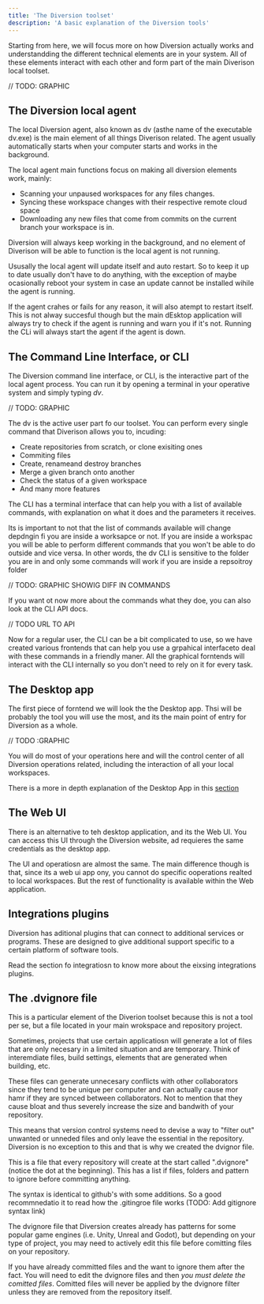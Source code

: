 ```yaml
---
title: 'The Diversion toolset'
description: 'A basic explanation of the Diversion tools'
---
```


Starting from here, we will focus more on how Diversion actually works and
understandding the different technical elements are in your system. All of these
elements interact with each other and form part of the main Diverison local
toolset.

// TODO: GRAPHIC

## The Diversion local agent

The local Diversion agent, also known as dv (asthe name of the executable
dv.exe) is the main element of all things Diverison related. The agent usually
automatically starts when your computer starts and works in the background. 

The local agent main functions focus on making all diversion elements work,
mainly:

* Scanning your unpaused workspaces for any files changes.
* Syncing these workspace changes with their respective remote cloud space
* Downloading any new files that come from commits on the current branch your
  workspace is in.

Diversion will always keep working in the background, and no element of
Diverison will be able to function is the local agent is not running.

Ususally the local agent will update itself and auto restart. So to keep it up
to date usually don't have to do anything, with the exception of maybe
ocasionally reboot your system in case an update cannot be installed wihile the
agent is running.

If the agent crahes or fails for any reason, it will also atempt to restart
itself. This is not alway succesful though but the main dEsktop application will
always try to check if the agent is running and warn you if it's not. Running
the CLi will always start the agent if the agent is down.

## The Command Line Interface, or CLI

The Diversion command line interface, or CLI, is the interactive part of the
local agent process. You can run it by opening a terminal in your operative
system and simply typing _dv_.

// TODO: GRAPHIC

The dv is the active user part fo our toolset. You can perform every single
command that Diverison allows you to, incuding:

* Create repositories from scratch, or clone exisiting ones
* Commiting files
* Create, renameand destroy branches
* Merge a given branch onto another
* Check the status of a given workspace
* And many more features

The CLI has a terminal interface that can help you with a list of available
commands, with explanation on what it does and the parameters it receives. 

Its is important to not that the list of commands available will change depdngin
fi you are inside a worksapce or not. If you are inside a workspac you will be
able to perform different commands that you won't be able to do outside and vice
versa. In other words, the dv CLI is sensitive to the folder you are in and only
some commands will work if you are inside a repsoitroy folder

// TODO: GRAPHIC SHOWIG DIFF IN COMMANDS 

If you want ot now more about the commands what they doe, you can also look at
the CLI API docs.

// TODO URL TO API

Now for a regular user, the CLI can be a bit complicated to use, so we have
created various frontends that can help you use a grpahical interfaceto deal
with these commands in a friendly maner. All the graphical forntends will
interact with the CLI internally so you don't need to rely on it for every task.

## The Desktop app

The first piece of forntend we will look the the Desktop app. Thsi will be
probably the tool you will use the most, and its the main point of entry for
Diversion as a whole.

// TODO :GRAPHIC

You will do most of your operations here and will the control center of all
Diversion operations related, including the interaction of all your local
workspaces.

There is a more in depth explanation of the Desktop App in this [section]()

## The Web UI

There is an alternative to teh desktop application, and its the Web UI. You can
access this UI through the Diversion website, ad requieres the same credentials
as the desktop app.

The UI and operatiosn are almost the same. The main difference though is that,
since its a web ui app ony, you cannot do specific ooperations realted to local
workspaces. But the rest of functionality is available within the Web
application.

## Integrations plugins

Diversion has aditional plugins that can connect to additional services or
programs. These are designed to give additional support specific to a certain
platform of software tools.

Read the section fo integratiosn to know more about the eixsing integrations
plugins.

## The .dvignore file

This is a particular element of the Diverion toolset because this is not a tool
per se, but a file located in your main wrokspace and repository project.

Sometimes, projects that use certain applicatiosn will generate a lot of files
that are only necesary in a limited situation and are temporary. Think of
interemdiate files, build settings, elements that are generated when building,
etc.

These files can generate unnecesary conflicts with other collaborators since
they tend to be unique per computer and can actually cause mor hamr if they are
synced between collaborators. Not to mention that they cause bloat and thus
severely increase the size and bandwith of your repository.

This means that version control systems need to devise a way to "filter out"
unwanted or unneded files and only leave the essential in the repository.
Diversion is no exception to this and that is why we created the dvignor file.

This is a file that every repository will create at the start called ".dvignore"
(notice the dot at the beginning). This has a list if files, folders and pattern
to ignore before committing anything.

The syntax is identical to github's with some additions.  So a good
recommnedatio it to read how the .gitingroe file works (TODO: Add gitignore
syntax link)

The dvignore file that Diversion creates already has patterns for some popular
game engines (i.e. Unity, Unreal and Godot), but depending on your type of
project, you may need to actively edit this file before comitting files on your
repository.

If you have already committed files and the want to ignore them after the fact.
You will need to edit the dvignore files and then _you must delete the comitted
files_. Comitted files will never be applied by the dvignore filter unless they
are removed from the repository itself.